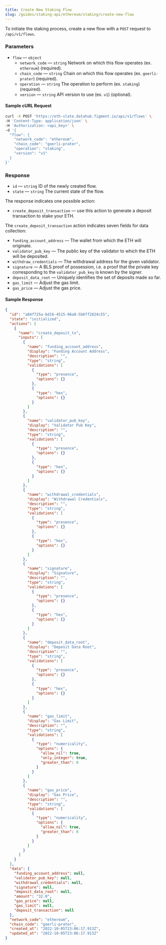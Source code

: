```yaml
---
title: Create New Staking Flow
slug: /guides/staking-api/ethereum/staking/create-new-flow
---
```


To initiate the staking process, create a new flow with a `POST` request to `/api/v1/flows`.

### Parameters

- `flow` &mdash; `object`
  - `network_code` &mdash; `string` Network on which this flow operates (ex. `ethereum`) (required).
  - `chain_code` &mdash; `string` Chain on which this flow operates (ex. `goerli-prater`) (required).
  - `operation` &mdash; `string` The operation to perform (ex. `staking`) (required).
  - `version` &mdash; `string` API version to use (ex. `v1`) (optional).

#### Sample cURL Request

```bash {5-10}
curl -X POST 'https://eth-slate.datahub.figment.io/api/v1/flows' \
-H 'Content-Type: application/json' \
-H 'Authorization: <api_key>' \
-d '{
  "flow": {
    "network_code": "ethereum",
    "chain_code": "goerli-prater",
    "operation": "staking",
    "version": "v1"
  }
}'
```

### Response

- `id` &mdash; `string` ID of the newly created flow.
- `state` &mdash; `string` The current state of the flow.

The response indicates one possible action:

- `create_deposit_transaction` &mdash; use this action to generate a deposit transaction to stake your ETH.

The `create_deposit_transaction` action indicates seven fields for data collection:

- `funding_account_address` &mdash; The wallet from which the ETH will originate.
- `validator_pub_key` &mdash; The public key of the validator to which the ETH will be deposited.
- `withdraw_credentials` &mdash; The withdrawal address for the given validator.
- `signature` &mdash; A BLS proof of possession, i.e. a proof that the private key corresponding to the `validator_pub_key` is known by the signer.
- `deposit_data_root` &mdash; Uniquely identifies the set of deposits made so far.
- `gas_limit` &mdash; Adjust the gas limit.
- `gas_price` &mdash; Adjust the gas price.

#### Sample Response

```json {2-3,6,9,25,41,57,73,89,105}
{
  "id": "a84f725a-bd16-4515-96a0-5b6ff2824c55",
  "state": "initialized",
  "actions": [
    {
      "name": "create_deposit_tx",
      "inputs": [
        {
          "name": "funding_account_address",
          "display": "Funding Account Address",
          "description": "",
          "type": "string",
          "validations": [
            {
              "type": "presence",
              "options": {}
            },
            {
              "type": "hex",
              "options": {}
            }
          ]
        },
        {
          "name": "validator_pub_key",
          "display": "Validator Pub Key",
          "description": "",
          "type": "string",
          "validations": [
            {
              "type": "presence",
              "options": {}
            },
            {
              "type": "hex",
              "options": {}
            }
          ]
        },
        {
          "name": "withdrawal_credentials",
          "display": "Withdrawal Credentials",
          "description": "",
          "type": "string",
          "validations": [
            {
              "type": "presence",
              "options": {}
            },
            {
              "type": "hex",
              "options": {}
            }
          ]
        },
        {
          "name": "signature",
          "display": "Signature",
          "description": "",
          "type": "string",
          "validations": [
            {
              "type": "presence",
              "options": {}
            },
            {
              "type": "hex",
              "options": {}
            }
          ]
        },
        {
          "name": "deposit_data_root",
          "display": "Deposit Data Root",
          "description": "",
          "type": "string",
          "validations": [
            {
              "type": "presence",
              "options": {}
            },
            {
              "type": "hex",
              "options": {}
            }
          ]
        },
        {
          "name": "gas_limit",
          "display": "Gas Limit",
          "description": "",
          "type": "string",
          "validations": [
            {
              "type": "numericality",
              "options": {
                "allow_nil": true,
                "only_integer": true,
                "greater_than": 0
              }
            }
          ]
        },
        {
          "name": "gas_price",
          "display": "Gas Price",
          "description": "",
          "type": "string",
          "validations": [
            {
              "type": "numericality",
              "options": {
                "allow_nil": true,
                "greater_than": 0
              }
            }
          ]
        }
      ]
    }
  ],
  "data": {
    "funding_account_address": null,
    "validator_pub_key": null,
    "withdrawal_credentials": null,
    "signature": null,
    "deposit_data_root": null,
    "amount": "32.0",
    "gas_price": null,
    "gas_limit": null,
    "deposit_transaction": null
  },
  "network_code": "ethereum",
  "chain_code": "goerli-prater",
  "created_at": "2022-10-05T23:06:17.913Z",
  "updated_at": "2022-10-05T23:06:17.913Z"
}
```
